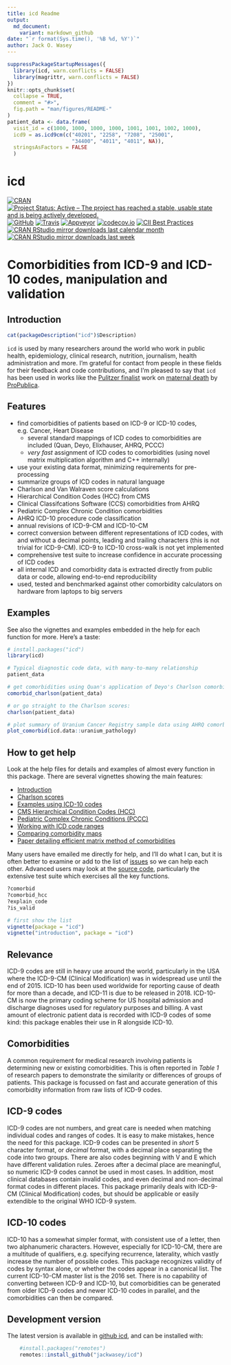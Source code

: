 ```yaml
---
title: icd Readme
output:
  md_document:
    variant: markdown_github
date: "`r format(Sys.time(), '%B %d, %Y')`"
author: Jack O. Wasey 
---
```

<!--
Copyright (C) 2014 - 2018  Jack O. Wasey

This file is part of icd.

icd is free software: you can redistribute it and/or modify
it under the terms of the GNU General Public License as published by
the Free Software Foundation, either version 3 of the License, or
(at your option) any later version.

icd is distributed in the hope that it will be useful,
but WITHOUT ANY WARRANTY; without even the implied warranty of
MERCHANTABILITY or FITNESS FOR A PARTICULAR PURPOSE. See the
GNU General Public License for more details.

You should have received a copy of the GNU General Public License
along with icd. If not, see <http:#www.gnu.org/licenses/>.
-->

<!-- README.md is generated from README.Rmd. Please edit that file and render with rmarkdown::render("README.Rmd")
-->
```r
suppressPackageStartupMessages({
  library(icd, warn.conflicts = FALSE)
  library(magrittr, warn.conflicts = FALSE)
})
knitr::opts_chunk$set(
  collapse = TRUE,
  comment = "#>",
  fig.path = "man/figures/README-"
)
patient_data <- data.frame(
  visit_id = c(1000, 1000, 1000, 1000, 1001, 1001, 1002, 1000),
  icd9 = as.icd9cm(c("40201", "2258", "7208", "25001",
                     "34400", "4011", "4011", NA)),
  stringsAsFactors = FALSE
  )
```
# icd
[![CRAN](https://www.r-pkg.org/badges/version/icd "CRAN")](https://cran.r-project.org/package=icd)
[![Project Status: Active – The project has reached a stable, usable state and is being actively developed.](https://www.repostatus.org/badges/latest/active.svg)](https://www.repostatus.org/#active)
[![GitHub](https://img.shields.io/badge/devel%20version-3.3.9000-blue.svg?style=flat "GitHub")](https://github.com/jackwasey/icd)
[![Travis](https://travis-ci.org/jackwasey/icd.svg?branch=master "Travis Build Status")](https://travis-ci.org/jackwasey/icd)
[![Appveyor](https://ci.appveyor.com/api/projects/status/9ncfgxht3n5i8t60/branch/master?svg=true "Appveyor Build Status")](https://ci.appveyor.com/project/jackwasey/icd/branch/master)
[![codecov.io](https://codecov.io/github/jackwasey/icd/coverage.svg?branch=master "Core Code Coverage")](https://codecov.io/github/jackwasey/icd?branch=master)
[![CII Best Practices](https://bestpractices.coreinfrastructure.org/projects/2092/badge)](https://bestpractices.coreinfrastructure.org/projects/2092)
[![CRAN RStudio mirror downloads last calendar month](https://cranlogs.r-pkg.org/badges/icd "RStudio Mirror Downloads Last Calendar Month")](https://cran.r-project.org/package=icd)
[![CRAN RStudio mirror downloads last week](https://cranlogs.r-pkg.org/badges/last-week/icd "RStudio Mirror Downloads Last Week")](https://cran.r-project.org/package=icd)

# Comorbidities from ICD-9 and ICD-10 codes, manipulation and validation

## Introduction

```r
cat(packageDescription("icd")$Description)
```

`icd` is used by many researchers around the world who work in public health, epidemiology, clinical research, nutrition, journalism, health administration and more. I'm grateful for contact from people in these fields for their feedback and code contributions, and I'm pleased to say that `icd` has been used in works like the [Pulitzer finalist](http://www.pulitzer.org/finalists/staff-propublica) work on [maternal death](http://www.pulitzer.org/finalists/staff-propublica) by [ProPublica](https://www.propublica.org).

## Features

 * find comorbidities of patients based on ICD-9 or ICD-10 codes, e.g. Cancer, Heart Disease
     + several standard mappings of ICD codes to comorbidities are included (Quan, Deyo, Elixhauser, AHRQ, PCCC)
     + *very fast* assignment of ICD codes to comorbidities (using novel matrix multiplication algorithm and C++ internally)
 * use your existing data format, minimizing requirements for pre-processing
 * summarize groups of ICD codes in natural language
 * Charlson and Van Walraven score calculations
 * Hierarchical Condition Codes (HCC) from CMS
 * Clinical Classifcations Software (CCS) comorbidities from AHRQ
 * Pediatric Complex Chronic Condition comorbidities
 * AHRQ ICD-10 procedure code classification
 * annual revisions of ICD-9-CM and ICD-10-CM
 * correct conversion between different representations of ICD codes, with and without a decimal points, leading and trailing characters (this is not trivial for ICD-9-CM). ICD-9 to ICD-10 cross-walk is not yet implemented
 * comprehensive test suite to increase confidence in accurate processing of ICD codes
 * all internal ICD and comorbidity data is extracted directly from public data or code, allowing end-to-end reproducibility
 * used, tested and benchmarked against other comorbidity calculators on hardware from laptops to big servers

## Examples

See also the vignettes and examples embedded in the help for each function for more. Here's a taste: 

```r
# install.packages("icd")
library(icd)

# Typical diagnostic code data, with many-to-many relationship
patient_data

# get comorbidities using Quan's application of Deyo's Charlson comorbidity groups
comorbid_charlson(patient_data)

# or go straight to the Charlson scores:
charlson(patient_data)

# plot summary of Uranium Cancer Registry sample data using AHRQ comorbidities
plot_comorbid(icd.data::uranium_pathology)
```

## How to get help

Look at the help files for details and examples of almost every function in this package. There are several vignettes showing the main features:

 - [Introduction](introduction.html)
 - [Charlson scores](charlson-scores.html)
 - [Examples using ICD-10 codes](ICD-10.html)
 - [CMS Hierarchical Condition Codes (HCC)](CMS-HCC.html)
 - [Pediatric Complex Chronic Conditions (PCCC)](PCCC.html)
 - [Working with ICD code ranges](ranges.html)
 - [Comparing comorbidity maps](compare-maps.html)
 - [Paper detailing efficient matrix method of comorbidities](efficiency.html)

Many users have emailed me directly for help, and I'll do what I can, but it is often better to examine or add to the list of [issues](https://github.com/jackwasey/icd) so we can help each other. Advanced users may look at the [source code](https://github.com/jackwasey/icd), particularly the extensive test suite which exercises all the key functions.

``` r
?comorbid
?comorbid_hcc
?explain_code
?is_valid

# first show the list
vignette(package = "icd")
vignette("introduction", package = "icd")
```

## Relevance

ICD-9 codes are still in heavy use around the world, particularly in the USA where the ICD-9-CM (Clinical Modification) was in widespread use until the end of 2015. ICD-10 has been used worldwide for reporting cause of death for more than a decade, and ICD-11 is due to be released in 2018. ICD-10-CM is now the primary coding scheme for US hospital admission and discharge diagnoses used for regulatory purposes and billing. A vast amount of electronic patient data is recorded with ICD-9 codes of some kind: this package enables their use in R alongside ICD-10.

## Comorbidities

A common requirement for medical research involving patients is determining new or existing comorbidities. This is often reported in *Table 1* of research papers to demonstrate the similarity or differences of groups of patients. This package is focussed on fast and accurate generation of this comorbidity information from raw lists of ICD-9 codes.

## ICD-9 codes

ICD-9 codes are not numbers, and great care is needed when matching individual codes and ranges of codes. It is easy to make mistakes, hence the need for this package. ICD-9 codes can be presented in *short* 5 character format, or *decimal* format, with a decimal place separating the code into two groups. There are also codes beginning with V and E which have different validation rules. Zeroes after a decimal place are meaningful, so numeric ICD-9 codes cannot be used in most cases. In addition, most clinical databases contain invalid codes, and even decimal and non-decimal format codes in different places. This package primarily deals with ICD-9-CM (Clinical Modification) codes, but should be applicable or easily extendible to the original WHO ICD-9 system.

## ICD-10 codes

ICD-10 has a somewhat simpler format, with consistent use of a letter, then two alphanumeric characters. However, especially for ICD-10-CM, there are a multitude of qualifiers, e.g. specifying recurrence, laterality, which vastly increase the number of possible codes. This package recognizes validity of codes by syntax alone, or whether the codes appear in a canonical list. The current ICD-10-CM master list is the 2016 set. There is no capability of converting between ICD-9 and ICD-10, but comorbidities can be generated from older ICD-9 codes and newer ICD-10 codes in parallel, and the comorbidities can then be compared.

## Development version

The latest version is available in [github icd](https://github.com/jackwasey/icd), and can be installed with:
``` r
    #install.packages("remotes")
    remotes::install_github("jackwasey/icd")
```
